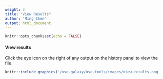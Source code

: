 ```yaml
---
weight: 3
title: "View Results"
author: "Ming Chen"
output: html_document
---
```


```r
knitr::opts_chunk$set(echo = FALSE)
```

#### View results

Click the eye icon on the right of any output on the history panel to view the file.

```r
knitr::include_graphics('/use-galaxy/use-tools/images/view-results.png')
```

